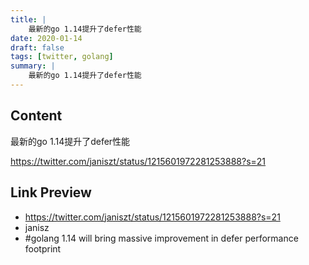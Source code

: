 ```yaml
---
title: |
    最新的go 1.14提升了defer性能
date: 2020-01-14
draft: false
tags: [twitter, golang]
summary: |
    最新的go 1.14提升了defer性能
---
```


## Content

最新的go 1.14提升了defer性能

https://twitter.com/janiszt/status/1215601972281253888?s=21

## Link Preview

- https://twitter.com/janiszt/status/1215601972281253888?s=21
- janisz
- #golang 1.14 will bring massive improvement in defer performance footprint
